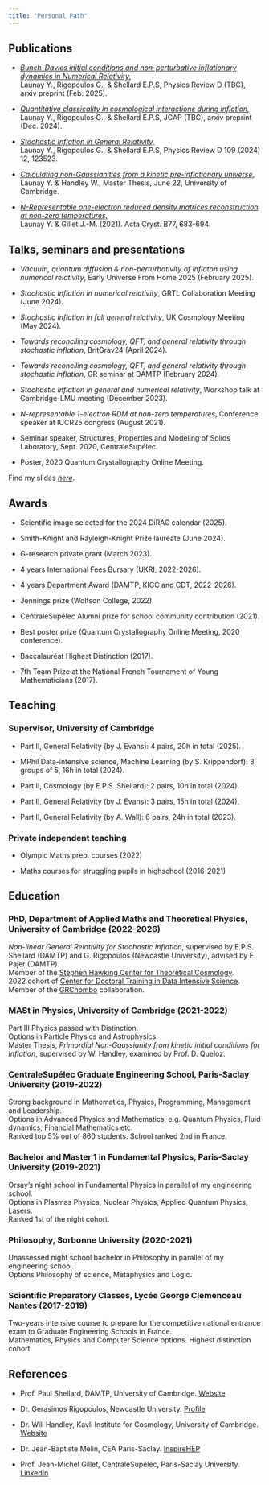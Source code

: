 ```yaml
---
title: "Personal Path"
---
```


## Publications

- [*Bunch-Davies initial conditions and non-perturbative inflationary dynamics in Numerical Relativity,*](https://arxiv.org/abs/2502.06783)  
  Launay Y., Rigopoulos G., & Shellard E.P.S, Physics Review D (TBC), arxiv preprint (Feb. 2025).

- [*Quantitative classicality in cosmological interactions during inflation,*](https://arxiv.org/abs/2412.16143)  
  Launay Y., Rigopoulos G., & Shellard E.P.S, JCAP (TBC), arxiv preprint (Dec. 2024).

- [*Stochastic Inflation in General Relativity,*](https://arxiv.org/abs/2401.08530)  
  Launay Y., Rigopoulos G., & Shellard E.P.S, Physics Review D 109 (2024) 12, 123523.

- [*Calculating non-Gaussianities from a kinetic pre-inflationary universe,*](https://zenodo.org/records/10149665)  
  Launay Y. & Handley W., Master Thesis, June 22, University of Cambridge.

- [*N-Representable one-electron reduced density matrices reconstruction at non-zero temperatures,*](https://doi.org/10.1107/S2052520621007228)  
  Launay Y. & Gillet J.-M. (2021). Acta Cryst. B77, 683-694.

## Talks, seminars and presentations

- *Vacuum, quantum diffusion & non-perturbativity of inflaton using numerical relativity*, Early Universe From Home 2025 (February 2025).

- *Stochastic inflation in numerical relativity*, GRTL Collaboration Meeting (June 2024).

- *Stochastic inflation in full general relativity*, UK Cosmology Meeting (May 2024).

- *Towards reconciling cosmology, QFT, and general relativity through stochastic inflation*, BritGrav24 (April 2024).

- *Towards reconciling cosmology, QFT, and general relativity through stochastic inflation*, GR seminar at DAMTP (February 2024).

- *Stochastic inflation in general and numerical relativity*, Workshop talk at Cambridge-LMU meeting (December 2023).

- *N-representable 1-electron RDM at non-zero temperatures*, Conference speaker at IUCR25 congress (August 2021).

- Seminar speaker, Structures, Properties and Modeling of Solids Laboratory, Sept. 2020, CentraleSupélec.

- Poster, 2020 Quantum Crystallography Online Meeting.

Find my slides [*here*](https://drive.google.com/drive/folders/1pCKKSztJ3ENJ_z2XcmSy9I_pnHx96HHF?usp=sharing).

## Awards

- Scientific image selected for the 2024 DiRAC calendar (2025).

- Smith-Knight and Rayleigh-Knight Prize laureate (June 2024).

- G-research private grant (March 2023).

- 4 years International Fees Bursary (UKRI, 2022-2026).

- 4 years Department Award (DAMTP, KICC and CDT, 2022-2026).

- Jennings prize (Wolfson College, 2022).

- CentraleSupélec Alumni prize for school community contribution (2021).

- Best poster prize (Quantum Crystallography Online Meeting, 2020 conference).

- Baccalauréat Highest Distinction (2017).

- 7th Team Prize at the National French Tournament of Young Mathematicians (2017).

## Teaching

### Supervisor, University of Cambridge

- Part II, General Relativity (by J. Evans): 4 pairs, 20h in total (2025).

- MPhil Data-intensive science, Machine Learning (by S. Krippendorf): 3 groups of 5, 16h in total (2024).

- Part II, Cosmology (by E.P.S. Shellard): 2 pairs, 10h in total (2024).

- Part II, General Relativity (by J. Evans): 3 pairs, 15h in total (2024).

- Part II, General Relativity (by A. Wall): 6 pairs, 24h in total (2023).

### Private independent teaching

- Olympic Maths prep. courses (2022)

- Maths courses for struggling pupils in highschool (2016-2021)

## Education

### PhD, Department of Applied Maths and Theoretical Physics, University of Cambridge (2022-2026)

*Non-linear General Relativity for Stochastic Inflation*, supervised by E.P.S. Shellard (DAMTP) and G. Rigopoulos (Newcastle University), advised by E. Pajer (DAMTP).  
Member of the [Stephen Hawking Center for Theoretical Cosmology](https://www.ctc.cam.ac.uk/).  
2022 cohort of [Center for Doctoral Training in Data Intensive Science](https://cdtdis.bigdata.cam.ac.uk/).  
Member of the [GRChombo](https://www.grchombo.org/) collaboration.

### MASt in Physics, University of Cambridge (2021-2022)

Part III Physics passed with Distinction.  
Options in Particle Physics and Astrophysics.  
Master Thesis, *Primordial Non-Gaussianity from kinetic initial conditions for Inflation*, supervised by W. Handley, examined by Prof. D. Queloz.

### CentraleSupélec Graduate Engineering School, Paris-Saclay University (2019-2022)

Strong background in Mathematics, Physics, Programming, Management and Leadership.  
Options in Advanced Physics and Mathematics, e.g. Quantum Physics, Fluid dynamics, Financial Mathematics etc.  
Ranked top 5% out of 860 students. School ranked 2nd in France.

### Bachelor and Master 1 in Fundamental Physics, Paris-Saclay University (2019-2021)

Orsay's night school in Fundamental Physics in parallel of my engineering school.  
Options in Plasmas Physics, Nuclear Physics, Applied Quantum Physics, Lasers.  
Ranked 1st of the night cohort.

### Philosophy, Sorbonne University (2020-2021)

Unassessed night school bachelor in Philosophy in parallel of my engineering school.  
Options Philosophy of science, Metaphysics and Logic.

### Scientific Preparatory Classes, Lycée George Clemenceau Nantes (2017-2019)

Two-years intensive course to prepare for the competitive national entrance exam to Graduate Engineering Schools in France.  
Mathematics, Physics and Computer Science options. Highest distinction cohort.

## References

- Prof. Paul Shellard, DAMTP, University of Cambridge. [Website](http://www.damtp.cam.ac.uk/people/e.p.s.shellard/)

- Dr. Gerasimos Rigopoulos, Newcastle University. [Profile](https://www.ncl.ac.uk/maths-physics/people/profile/gerasimosrigopoulos.html)

- Dr. Will Handley, Kavli Institute for Cosmology, University of Cambridge. [Website](https://www.willhandley.co.uk/)

- Dr. Jean-Baptiste Melin, CEA Paris-Saclay. [InspireHEP](https://inspirehep.net/authors/1029123)

- Prof. Jean-Michel Gillet, CentraleSupélec, Paris-Saclay University. [LinkedIn](https://www.linkedin.com/in/jean-michel-gillet-814321107/?originalSubdomain=fr)

